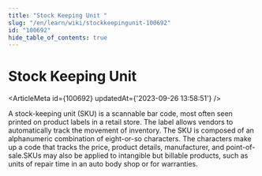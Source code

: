 ```yaml
---
title: "Stock Keeping Unit "
slug: "/en/learn/wiki/stockkeepingunit-100692"
id: "100692"
hide_table_of_contents: true
---
```



# Stock Keeping Unit 

<ArticleMeta id={100692} updatedAt={'2023-09-26 13:58:51'} />
<div className='border-solid border-b border-t-0 my-4 border-[var(--ifm-color-gray-300)]' />

A stock-keeping unit (SKU) is a scannable bar code, most often seen printed on product labels in a retail store. The label allows vendors to automatically track the movement of inventory. The SKU is composed of an alphanumeric combination of eight-or-so characters. The characters make up a code that tracks the price, product details, manufacturer, and point-of-sale.SKUs may also be applied to intangible but billable products, such as units of repair time in an auto body shop or for warranties.
